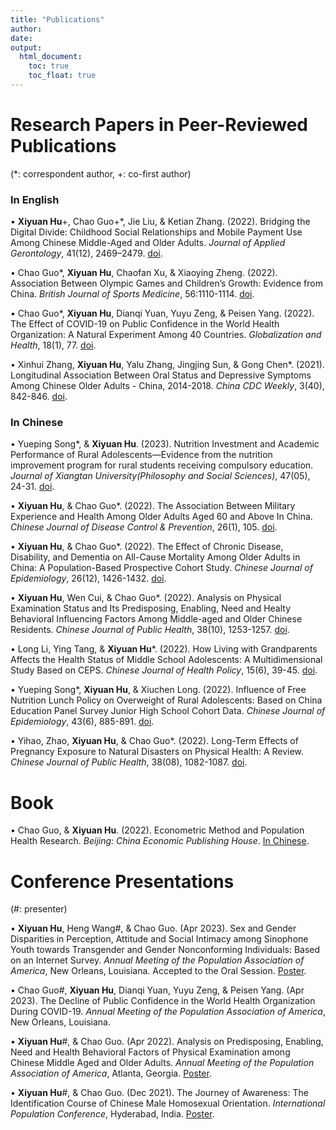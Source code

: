 ```yaml
---
title: "Publications"
author: 
date: 
output: 
  html_document:
    toc: true
    toc_float: true
---
```


# Research Papers in Peer-Reviewed Publications

(*: correspondent author, +: co-first author)

### In English

• **Xiyuan Hu**\+, Chao Guo\+\*, Jie Liu, & Ketian Zhang. (2022). Bridging the Digital Divide: Childhood Social Relationships and Mobile Payment Use Among Chinese Middle-Aged and Older Adults. *Journal of Applied                                        Gerontology*, 41(12), 2469–2479. [doi](https://journals.sagepub.com/doi/10.1177/07334648221117771).

• Chao Guo\*, **Xiyuan Hu**, Chaofan Xu, & Xiaoying Zheng. (2022).  Association Between Olympic Games and Children’s Growth: Evidence from China. *British Journal of Sports Medicine*, 56:1110-1114. [doi](https://bjsm.bmj.com/content/56/19/1110).

• Chao Guo\*, **Xiyuan Hu**, Dianqi Yuan, Yuyu Zeng, & Peisen Yang. (2022). The Effect of COVID-19 on Public Confidence in the World Health Organization: A Natural Experiment Among 40 Countries. *Globalization and Health*, 18(1), 77. [doi](https://globalizationandhealth.biomedcentral.com/articles/10.1186/s12992-022-00872-y).

• Xinhui Zhang, **Xiyuan Hu**, Yalu Zhang, Jingjing Sun, & Gong Chen\*. (2021). Longitudinal Association Between Oral Status and Depressive Symptoms Among Chinese Older Adults - China, 2014-2018. *China CDC Weekly*, 3(40), 842-846. [doi](https://weekly.chinacdc.cn/en/article/doi/10.46234/ccdcw2021.208).


### In Chinese

• Yueping Song\*, & **Xiyuan Hu**. (2023). Nutrition Investment and Academic Performance of Rural Adolescents—Evidence from the nutrition improvement program for rural students receiving compulsory education. *Journal of Xiangtan University(Philosophy and Social Sciences)*, 47(05), 24-31. [doi](http://www.cnki.net/KCMS/detail/detail.aspx?dbcode=CJFD&dbname=CJFDAUTO&filename=XTDX202305004&uniplatform=OVERSEA&v=JTW6jbiO746pdFzuEUakwrapTeFjxgew5yO-SVKCOO2rOrNMY68gVkQTaE8C9nrW).

• **Xiyuan Hu**, & Chao Guo\*. (2022). The Association Between Military Experience and Health Among Older Adults Aged 60 and Above In China. *Chinese Journal of Disease Control & Prevention*, 26(1), 105. [doi](https://www.webofscience.com/wos/alldb/full-record/CSCD:7143465).

• **Xiyuan Hu**, & Chao Guo\*. (2022). The Effect of Chronic Disease, Disability, and Dementia on All-Cause Mortality Among Older Adults in China: A Population-Based Prospective Cohort Study. *Chinese Journal of Epidemiology*, 26(12), 1426-1432. [doi](https://zhjbkz.ahmu.edu.cn/cn/article/doi/10.16462/j.cnki.zhjbkz.2022.12.011). 

• **Xiyuan Hu**, Wen Cui, & Chao Guo\*. (2022). Analysis on Physical Examination Status and Its Predisposing, Enabling, Need and Healty Behavioral Influencing Factors Among Middle-aged and Older Chinese Residents. *Chinese Journal of Public Health*, 38(10), 1253-1257. [doi](https://www.zgggws.com/cn/article/doi/10.11847/zgggws1136992). 

• Long Li, Ying Tang, & **Xiyuan Hu**\*. (2022). How Living with Grandparents Affects the Health Status of Middle School Adolescents: A Multidimensional Study Based on CEPS. *Chinese Journal of Health Policy*, 15(6), 39-45. [doi](https://www.webofscience.com/wos/alldb/full-record/CSCD:7278575).

• Yueping Song\*, **Xiyuan Hu**, & Xiuchen Long. (2022). Influence of Free Nutrition Lunch Policy on Overweight of Rural Adolescents: Based on China Education Panel Survey Junior High School Cohort Data. *Chinese Journal of Epidemiology*, 43(6), 885-891. [doi](https://www.webofscience.com/wos/alldb/full-record/MEDLINE:35725346).

• Yihao, Zhao, **Xiyuan Hu**, & Chao Guo\*. (2022). Long-Term Effects of Pregnancy Exposure to Natural Disasters on Physical Health: A Review. *Chinese Journal of Public Health*, 38(08), 1082-1087. [doi](https://www.zgggws.com/cn/article/doi/10.11847/zgggws1136302).

# Book

• Chao Guo, & **Xiyuan Hu**. (2022). Econometric Method and Population Health Research. *Beijing: China Economic Publishing House*. [In Chinese].

# Conference Presentations

(#: presenter)

• **Xiyuan Hu**, Heng Wang\#, & Chao Guo. (Apr 2023). Sex and Gender Disparities in Perception, Attitude and Social Intimacy among Sinophone Youth towards Transgender and Gender Nonconforming Individuals: Based on an Internet Survey. *Annual Meeting of the Population Association of America*, New Orleans, Louisiana. Accepted to the Oral Session. [Poster](/Publications/Poster-PAA2023.png). 

• Chao Guo\#, **Xiyuan Hu**, Dianqi Yuan, Yuyu Zeng, & Peisen Yang. (Apr 2023). The Decline of Public Confidence in the World Health Organization During COVID-19. *Annual Meeting of the Population Association of America*, New Orleans, Louisiana.

• **Xiyuan Hu**\#, & Chao Guo. (Apr 2022). Analysis on Predisposing, Enabling, Need and Health Behavioral Factors of Physical Examination among Chinese Middle Aged and Older Adults. *Annual Meeting of the Population Association of America*, Atlanta, Georgia. [Poster](/Publications/Poster-PAA.png).

• **Xiyuan Hu**\#, & Chao Guo. (Dec 2021). The Journey of Awareness: The Identification Course of Chinese Male Homosexual Orientation. *International Population Conference*, Hyderabad, India. [Poster](/Publications/Poster-IPC.png).

